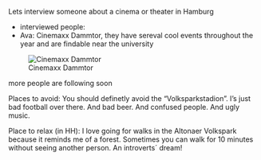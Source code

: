 
Lets interview someone about a cinema or theater in Hamburg

* interviewed people:
 + Ava: Cinemaxx Dammtor, they have sereval cool events throughout the year and are findable near the university

![Cinemaxx Dammtor](https://img.fotocommunity.com/cinemaxx-am-dammtor-438339fd-676c-4d08-bd1b-a14cc26c9dd0.jpg?height=1080)

more people are following soon

Places to avoid: 
You should definetly avoid the "Volksparkstadion". I's just bad football over there. And bad beer. And confused people. And ugly music. 

Place to relax (in HH):
I love going for walks in the Altonaer Volkspark because it reminds me of a forest. Sometimes you can walk for 10 minutes without seeing another person. An introverts´ dream!